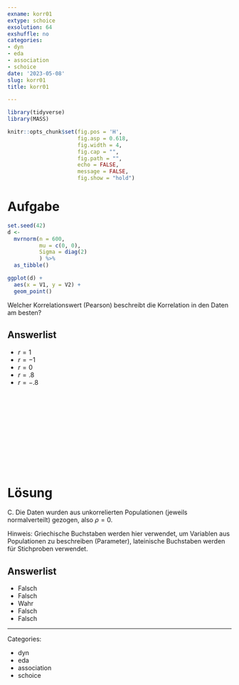 ```yaml
---
exname: korr01
extype: schoice
exsolution: 64
exshuffle: no
categories:
- dyn
- eda
- association
- schoice
date: '2023-05-08'
slug: korr01
title: korr01

---
```





```r
library(tidyverse)
library(MASS)
```


```r
knitr::opts_chunk$set(fig.pos = 'H',
                      fig.asp = 0.618,
                      fig.width = 4,
                      fig.cap = "", 
                      fig.path = "",
                      echo = FALSE,
                      message = FALSE,
                      fig.show = "hold")
```






# Aufgabe

```r
set.seed(42)
d <-
  mvrnorm(n = 600,
          mu = c(0, 0),
          Sigma = diag(2)
          ) %>% 
  as_tibble() 

ggplot(d) +
  aes(x = V1, y = V2) +
  geom_point()
```

Welcher Korrelationswert (Pearson) beschreibt die Korrelation in den Daten am besten?

Answerlist
----------
* $r = 1$
* $r = -1$
* $r = 0$
* $r = .8$
* $r = -.8$




</br>
</br>
</br>
</br>
</br>
</br>
</br>
</br>
</br>
</br>

# Lösung

C. Die Daten wurden aus unkorrelierten Populationen (jeweils normalverteilt) gezogen, also $\rho = 0$.

Hinweis: Griechische Buchstaben werden hier verwendet, um Variablen aus Populationen zu beschreiben (Parameter),
lateinische Buchstaben werden für Stichproben verwendet.

Answerlist
----------


* Falsch
* Falsch
* Wahr
* Falsch
* Falsch





---

Categories: 

- dyn
- eda
- association
- schoice

